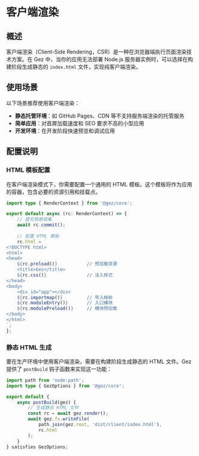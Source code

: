 # 客户端渲染

## 概述

客户端渲染（Client-Side Rendering，CSR）是一种在浏览器端执行页面渲染技术方案。在 Gez 中，当你的应用无法部署 Node.js 服务器实例时，可以选择在构建阶段生成静态的 `index.html` 文件，实现纯客户端渲染。

## 使用场景

以下场景推荐使用客户端渲染：

- **静态托管环境**：如 GitHub Pages、CDN 等不支持服务端渲染的托管服务
- **简单应用**：对首屏加载速度和 SEO 要求不高的小型应用
- **开发环境**：在开发阶段快速预览和调试应用

## 配置说明

### HTML 模板配置

在客户端渲染模式下，你需要配置一个通用的 HTML 模板。这个模板将作为应用的容器，包含必要的资源引用和挂载点。

```ts title="src/entry.server.ts"
import type { RenderContext } from '@gez/core';

export default async (rc: RenderContext) => {
    // 提交依赖收集
    await rc.commit();
    
    // 配置 HTML 模板
    rc.html = `
<!DOCTYPE html>
<html>
<head>
    ${rc.preload()}           // 预加载资源
    <title>Gez</title>
    ${rc.css()}               // 注入样式
</head>
<body>
    <div id="app"></div>
    ${rc.importmap()}         // 导入映射
    ${rc.moduleEntry()}       // 入口模块
    ${rc.modulePreload()}     // 模块预加载
</body>
</html>
`;
};
```

### 静态 HTML 生成

要在生产环境中使用客户端渲染，需要在构建阶段生成静态的 HTML 文件。Gez 提供了 `postBuild` 钩子函数来实现这一功能：

```ts title="src/entry.node.ts"
import path from 'node:path';
import type { GezOptions } from '@gez/core';

export default {
    async postBuild(gez) {
        // 生成静态 HTML 文件
        const rc = await gez.render();
        await gez.fs.writeFile(
            path.join(gez.root, 'dist/client/index.html'),
            rc.html
        );
    }
} satisfies GezOptions;
```
